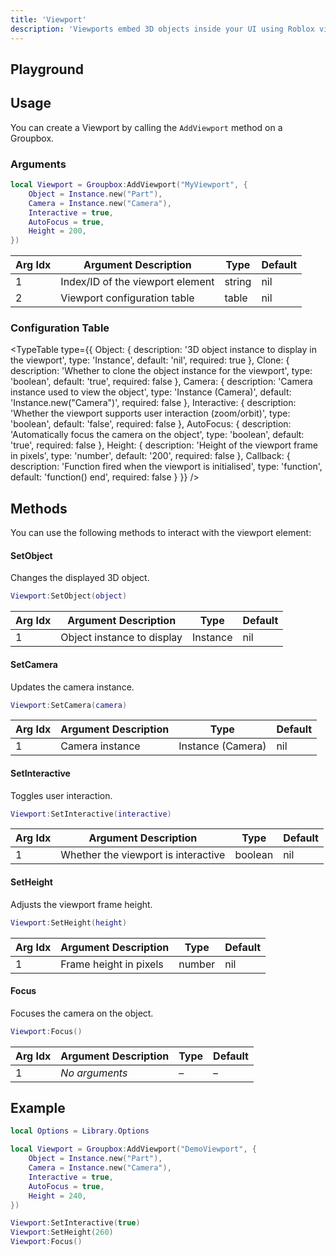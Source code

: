 ```yaml
---
title: 'Viewport'
description: 'Viewports embed 3D objects inside your UI using Roblox viewport frames.'
---
```



## Playground

<ViewportPlayground />

## Usage

You can create a Viewport by calling the `AddViewport` method on a Groupbox.

### Arguments

```lua
local Viewport = Groupbox:AddViewport("MyViewport", {
    Object = Instance.new("Part"),
    Camera = Instance.new("Camera"),
    Interactive = true,
    AutoFocus = true,
    Height = 200,
})
```

| Arg Idx | Argument Description | Type | Default |
| --- | --- | --- | --- |
| 1 | Index/ID of the viewport element | string | nil |
| 2 | Viewport configuration table | table | nil |

### Configuration Table

<TypeTable
  type={{
    Object: {
      description: '3D object instance to display in the viewport',
      type: 'Instance',
      default: 'nil',
      required: true
    },
    Clone: {
      description: 'Whether to clone the object instance for the viewport',
      type: 'boolean',
      default: 'true',
      required: false
    },
    Camera: {
      description: 'Camera instance used to view the object',
      type: 'Instance (Camera)',
      default: 'Instance.new("Camera")',
      required: false
    },
    Interactive: {
      description: 'Whether the viewport supports user interaction (zoom/orbit)',
      type: 'boolean',
      default: 'false',
      required: false
    },
    AutoFocus: {
      description: 'Automatically focus the camera on the object',
      type: 'boolean',
      default: 'true',
      required: false
    },
    Height: {
      description: 'Height of the viewport frame in pixels',
      type: 'number',
      default: '200',
      required: false
    },
    Callback: {
      description: 'Function fired when the viewport is initialised',
      type: 'function',
      default: 'function() end',
      required: false
    }
  }}
/>

## Methods

You can use the following methods to interact with the viewport element:

#### SetObject
Changes the displayed 3D object.

```lua
Viewport:SetObject(object)
```

| Arg Idx | Argument Description | Type | Default |
| --- | --- | --- | --- |
| 1 | Object instance to display | Instance | nil |

#### SetCamera
Updates the camera instance.

```lua
Viewport:SetCamera(camera)
```

| Arg Idx | Argument Description | Type | Default |
| --- | --- | --- | --- |
| 1 | Camera instance | Instance (Camera) | nil |

#### SetInteractive
Toggles user interaction.

```lua
Viewport:SetInteractive(interactive)
```

| Arg Idx | Argument Description | Type | Default |
| --- | --- | --- | --- |
| 1 | Whether the viewport is interactive | boolean | nil |

#### SetHeight
Adjusts the viewport frame height.

```lua
Viewport:SetHeight(height)
```

| Arg Idx | Argument Description | Type | Default |
| --- | --- | --- | --- |
| 1 | Frame height in pixels | number | nil |

#### Focus
Focuses the camera on the object.

```lua
Viewport:Focus()
```

| Arg Idx | Argument Description | Type | Default |
| --- | --- | --- | --- |
| 1 | *No arguments* | – | – |

## Example

```lua
local Options = Library.Options

local Viewport = Groupbox:AddViewport("DemoViewport", {
    Object = Instance.new("Part"),
    Camera = Instance.new("Camera"),
    Interactive = true,
    AutoFocus = true,
    Height = 240,
})

Viewport:SetInteractive(true)
Viewport:SetHeight(260)
Viewport:Focus()
```
